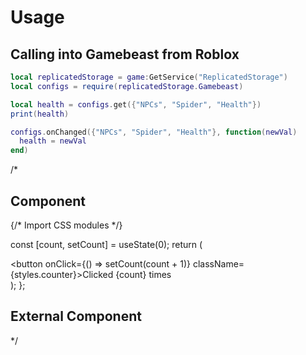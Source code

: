 # Usage

## Calling into Gamebeast from Roblox

```lua filename="example.lua" {3} copy
local replicatedStorage = game:GetService("ReplicatedStorage")
local configs = require(replicatedStorage.Gamebeast)

local health = configs.get({"NPCs", "Spider", "Health"})
print(health)

configs.onChanged({"NPCs", "Spider", "Health"}, function(newVal)
  health = newVal
end)
```


/*
## Component


{/* Import CSS modules */}

  const [count, setCount] = useState(0);
  return (
    <div>
      <button onClick={() => setCount(count + 1)} className={styles.counter}>Clicked {count} times</button>
    </div>
  );
};

<Counter/>

## External Component


<Counters />
*/
